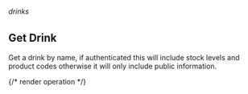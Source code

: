 ###### drinks

## Get Drink

Get a drink by name, if authenticated this will include stock levels and product codes otherwise it will only include public information.

{/* render operation */}
